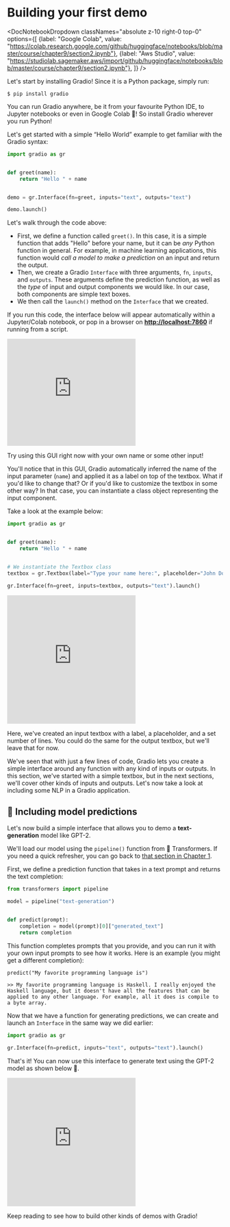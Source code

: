 # Building your first demo

<DocNotebookDropdown
  classNames="absolute z-10 right-0 top-0"
  options={[
    {label: "Google Colab", value: "https://colab.research.google.com/github/huggingface/notebooks/blob/master/course/chapter9/section2.ipynb"},
    {label: "Aws Studio", value: "https://studiolab.sagemaker.aws/import/github/huggingface/notebooks/blob/master/course/chapter9/section2.ipynb"},
]} />

Let's start by installing Gradio! Since it is a Python package, simply run:

`$ pip install gradio `

You can run Gradio anywhere, be it from your favourite Python IDE, to Jupyter notebooks or even in Google Colab 🤯!
So install Gradio wherever you run Python!

Let's get started with a simple “Hello World” example to get familiar with the Gradio syntax:

```py
import gradio as gr


def greet(name):
    return "Hello " + name


demo = gr.Interface(fn=greet, inputs="text", outputs="text")

demo.launch()
```

Let's walk through the code above:

- First, we define a function called `greet()`. In this case, it is a simple function that adds "Hello" before your name, but it can be *any* Python function in general. For example, in machine learning applications, this function would *call a model to make a prediction* on an input and return the output.
- Then, we create a Gradio `Interface` with three arguments, `fn`, `inputs`, and `outputs`. These arguments define the prediction function, as well as the _type_ of input and output components we would like. In our case, both components are simple text boxes.
- We then call the `launch()` method on the `Interface` that we created.

If you run this code, the interface below will appear automatically within a Jupyter/Colab notebook, or pop in a browser on **[http://localhost:7860](http://localhost:7860/)** if running from a script.

<iframe src="https://hf.space/gradioiframe/course-demos/hello-world/+" frameBorder="0" height="250" title="Gradio app" class="container p-0 flex-grow space-iframe" allow="accelerometer; ambient-light-sensor; autoplay; battery; camera; document-domain; encrypted-media; fullscreen; geolocation; gyroscope; layout-animations; legacy-image-formats; magnetometer; microphone; midi; oversized-images; payment; picture-in-picture; publickey-credentials-get; sync-xhr; usb; vr ; wake-lock; xr-spatial-tracking" sandbox="allow-forms allow-modals allow-popups allow-popups-to-escape-sandbox allow-same-origin allow-scripts allow-downloads"></iframe>

Try using this GUI right now with your own name or some other input!

You'll notice that in this GUI, Gradio automatically inferred the name of the input parameter (`name`)
and applied it as a label on top of the textbox. What if you'd like to change that?
Or if you'd like to customize the textbox in some other way? In that case, you can
instantiate a class object representing the input component.

Take a look at the example below:

```py
import gradio as gr


def greet(name):
    return "Hello " + name


# We instantiate the Textbox class
textbox = gr.Textbox(label="Type your name here:", placeholder="John Doe", lines=2)

gr.Interface(fn=greet, inputs=textbox, outputs="text").launch()
```

<iframe src="https://hf.space/gradioiframe/course-demos/hello-world-custom/+" frameBorder="0" height="300" title="Gradio app" class="container p-0 flex-grow space-iframe" allow="accelerometer; ambient-light-sensor; autoplay; battery; camera; document-domain; encrypted-media; fullscreen; geolocation; gyroscope; layout-animations; legacy-image-formats; magnetometer; microphone; midi; oversized-images; payment; picture-in-picture; publickey-credentials-get; sync-xhr; usb; vr ; wake-lock; xr-spatial-tracking" sandbox="allow-forms allow-modals allow-popups allow-popups-to-escape-sandbox allow-same-origin allow-scripts allow-downloads"></iframe>

Here, we've created an input textbox with a label, a placeholder, and a set number of lines.
You could do the same for the output textbox, but we'll leave that for now.

We've seen that with just a few lines of code, Gradio lets you create a simple interface around any function
with any kind of inputs or outputs. In this section, we've started with a
simple textbox, but in the next sections, we'll cover other kinds of inputs and outputs. Let's now take a look at including some NLP in a Gradio application.


## 🤖 Including model predictions

Let's now build a simple interface that allows you to demo a **text-generation** model like GPT-2.

We'll load our model using the `pipeline()` function from 🤗 Transformers.
If you need a quick refresher, you can go back to [that section in Chapter 1](/course/chapter1/3#text-generation).

First, we define a prediction function that takes in a text prompt and returns the text completion:

```py
from transformers import pipeline

model = pipeline("text-generation")


def predict(prompt):
    completion = model(prompt)[0]["generated_text"]
    return completion
```

This function completes prompts that you provide, and you can run it with your own input prompts to see how it works. Here is an example (you might get a different completion):

```
predict("My favorite programming language is")
```

```
>> My favorite programming language is Haskell. I really enjoyed the Haskell language, but it doesn't have all the features that can be applied to any other language. For example, all it does is compile to a byte array.
```

Now that we have a function for generating predictions, we can create and launch an `Interface` in the same way we did earlier:

```py
import gradio as gr

gr.Interface(fn=predict, inputs="text", outputs="text").launch()
```


That's it! You can now use this interface to generate text using the GPT-2 model as shown below 🤯.

<iframe src="https://hf.space/gradioiframe/course-demos/gpt-2/+" frameBorder="0" height="300" title="Gradio app" class="container p-0 flex-grow space-iframe" allow="accelerometer; ambient-light-sensor; autoplay; battery; camera; document-domain; encrypted-media; fullscreen; geolocation; gyroscope; layout-animations; legacy-image-formats; magnetometer; microphone; midi; oversized-images; payment; picture-in-picture; publickey-credentials-get; sync-xhr; usb; vr ; wake-lock; xr-spatial-tracking" sandbox="allow-forms allow-modals allow-popups allow-popups-to-escape-sandbox allow-same-origin allow-scripts allow-downloads"></iframe>

Keep reading to see how to build other kinds of demos with Gradio!